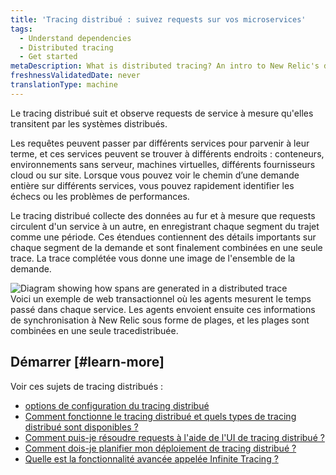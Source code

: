 ```yaml
---
title: 'Tracing distribué : suivez requests sur vos microservices'
tags:
  - Understand dependencies
  - Distributed tracing
  - Get started
metaDescription: What is distributed tracing? An intro to New Relic's distributed tracing feature.
freshnessValidatedDate: never
translationType: machine
---
```


Le tracing distribué suit et observe requests de service à mesure qu&apos;elles transitent par les systèmes distribués.

Les requêtes peuvent passer par différents services pour parvenir à leur terme, et ces services peuvent se trouver à différents endroits : conteneurs, environnements sans serveur, machines virtuelles, différents fournisseurs cloud ou sur site. Lorsque vous pouvez voir le chemin d’une demande entière sur différents services, vous pouvez rapidement identifier les échecs ou les problèmes de performances.

Le tracing distribué collecte des données au fur et à mesure que requests circulent d&apos;un service à un autre, en enregistrant chaque segment du trajet comme une période. Ces étendues contiennent des détails importants sur chaque segment de la demande et sont finalement combinées en une seule trace. La trace complétée vous donne une image de l&apos;ensemble de la demande.

<img title="Diagram showing how spans are generated in a distributed trace" alt="Diagram showing how spans are generated in a distributed trace" src="/images/distributed-tracing_diagram_intro-to-dist-tracing.webp" />

<figcaption>
  Voici un exemple de web transactionnel où les agents mesurent le temps passé dans chaque service. Les agents envoient ensuite ces informations de synchronisation à New Relic sous forme de plages, et les plages sont combinées en une seule tracedistribuée.
</figcaption>

## Démarrer [#learn-more]

Voir ces sujets de tracing distribués :

* [options de configuration du tracing distribué](/docs/distributed-tracing/concepts/quick-start)
* [Comment fonctionne le tracing distribué et quels types de tracing distribué sont disponibles ?](/docs/distributed-tracing/concepts/how-new-relic-distributed-tracing-works/)
* [Comment puis-je résoudre requests à l&apos;aide de l&apos;UI de tracing distribué ?](/docs/distributed-tracing/ui-data/understand-use-distributed-tracing-ui/)
* [Comment dois-je planifier mon déploiement de tracing distribué ?](/docs/distributed-tracing/concepts/distributed-tracing-planning-guide/)
* [Quelle est la fonctionnalité avancée appelée Infinite Tracing ?](/docs/understand-dependencies/distributed-tracing/infinite-tracing/introduction-infinite-tracing/)